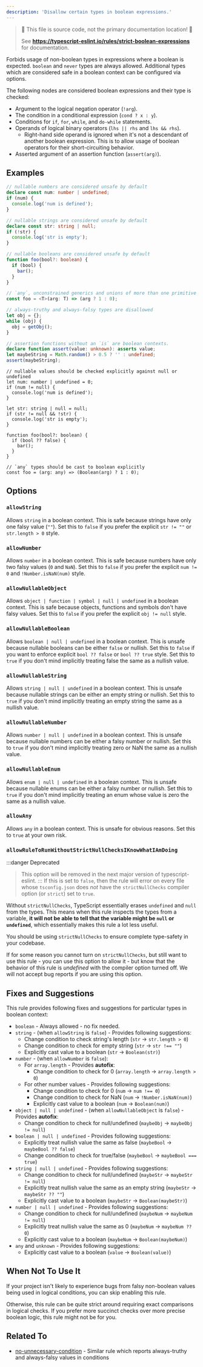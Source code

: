 ```yaml
---
description: 'Disallow certain types in boolean expressions.'
---
```



> 🛑 This file is source code, not the primary documentation location! 🛑
>
> See **https://typescript-eslint.io/rules/strict-boolean-expressions** for documentation.

Forbids usage of non-boolean types in expressions where a boolean is expected.
`boolean` and `never` types are always allowed.
Additional types which are considered safe in a boolean context can be configured via options.

The following nodes are considered boolean expressions and their type is checked:

- Argument to the logical negation operator (`!arg`).
- The condition in a conditional expression (`cond ? x : y`).
- Conditions for `if`, `for`, `while`, and `do-while` statements.
- Operands of logical binary operators (`lhs || rhs` and `lhs && rhs`).
  - Right-hand side operand is ignored when it's not a descendant of another boolean expression.
    This is to allow usage of boolean operators for their short-circuiting behavior.
- Asserted argument of an assertion function (`assert(arg)`).

## Examples

<Tabs>
<TabItem value="❌ Incorrect">

```ts
// nullable numbers are considered unsafe by default
declare const num: number | undefined;
if (num) {
  console.log('num is defined');
}

// nullable strings are considered unsafe by default
declare const str: string | null;
if (!str) {
  console.log('str is empty');
}

// nullable booleans are considered unsafe by default
function foo(bool?: boolean) {
  if (bool) {
    bar();
  }
}

// `any`, unconstrained generics and unions of more than one primitive type are disallowed
const foo = <T>(arg: T) => (arg ? 1 : 0);

// always-truthy and always-falsy types are disallowed
let obj = {};
while (obj) {
  obj = getObj();
}

// assertion functions without an `is` are boolean contexts.
declare function assert(value: unknown): asserts value;
let maybeString = Math.random() > 0.5 ? '' : undefined;
assert(maybeString);
```

</TabItem>
<TabItem value="✅ Correct">

```tsx
// nullable values should be checked explicitly against null or undefined
let num: number | undefined = 0;
if (num != null) {
  console.log('num is defined');
}

let str: string | null = null;
if (str != null && !str) {
  console.log('str is empty');
}

function foo(bool?: boolean) {
  if (bool ?? false) {
    bar();
  }
}

// `any` types should be cast to boolean explicitly
const foo = (arg: any) => (Boolean(arg) ? 1 : 0);
```

</TabItem>
</Tabs>

## Options

### `allowString`

Allows `string` in a boolean context.
This is safe because strings have only one falsy value (`""`).
Set this to `false` if you prefer the explicit `str != ""` or `str.length > 0` style.

### `allowNumber`

Allows `number` in a boolean context.
This is safe because numbers have only two falsy values (`0` and `NaN`).
Set this to `false` if you prefer the explicit `num != 0` and `!Number.isNaN(num)` style.

### `allowNullableObject`

Allows `object | function | symbol | null | undefined` in a boolean context.
This is safe because objects, functions and symbols don't have falsy values.
Set this to `false` if you prefer the explicit `obj != null` style.

### `allowNullableBoolean`

Allows `boolean | null | undefined` in a boolean context.
This is unsafe because nullable booleans can be either `false` or nullish.
Set this to `false` if you want to enforce explicit `bool ?? false` or `bool ?? true` style.
Set this to `true` if you don't mind implicitly treating false the same as a nullish value.

### `allowNullableString`

Allows `string | null | undefined` in a boolean context.
This is unsafe because nullable strings can be either an empty string or nullish.
Set this to `true` if you don't mind implicitly treating an empty string the same as a nullish value.

### `allowNullableNumber`

Allows `number | null | undefined` in a boolean context.
This is unsafe because nullable numbers can be either a falsy number or nullish.
Set this to `true` if you don't mind implicitly treating zero or NaN the same as a nullish value.

### `allowNullableEnum`

Allows `enum | null | undefined` in a boolean context.
This is unsafe because nullable enums can be either a falsy number or nullish.
Set this to `true` if you don't mind implicitly treating an enum whose value is zero the same as a nullish value.

### `allowAny`

Allows `any` in a boolean context.
This is unsafe for obvious reasons.
Set this to `true` at your own risk.

### `allowRuleToRunWithoutStrictNullChecksIKnowWhatIAmDoing`

:::danger Deprecated

> This option will be removed in the next major version of typescript-eslint.
> :::
> If this is set to `false`, then the rule will error on every file whose `tsconfig.json` does _not_ have the `strictNullChecks` compiler option (or `strict`) set to `true`.

Without `strictNullChecks`, TypeScript essentially erases `undefined` and `null` from the types. This means when this rule inspects the types from a variable, **it will not be able to tell that the variable might be `null` or `undefined`**, which essentially makes this rule a lot less useful.

You should be using `strictNullChecks` to ensure complete type-safety in your codebase.

If for some reason you cannot turn on `strictNullChecks`, but still want to use this rule - you can use this option to allow it - but know that the behavior of this rule is _undefined_ with the compiler option turned off. We will not accept bug reports if you are using this option.

## Fixes and Suggestions

This rule provides following fixes and suggestions for particular types in boolean context:

- `boolean` - Always allowed - no fix needed.
- `string` - (when `allowString` is `false`) - Provides following suggestions:
  - Change condition to check string's length (`str` → `str.length > 0`)
  - Change condition to check for empty string (`str` → `str !== ""`)
  - Explicitly cast value to a boolean (`str` → `Boolean(str)`)
- `number` - (when `allowNumber` is `false`):
  - For `array.length` - Provides **autofix**:
    - Change condition to check for 0 (`array.length` → `array.length > 0`)
  - For other number values - Provides following suggestions:
    - Change condition to check for 0 (`num` → `num !== 0`)
    - Change condition to check for NaN (`num` → `!Number.isNaN(num)`)
    - Explicitly cast value to a boolean (`num` → `Boolean(num)`)
- `object | null | undefined` - (when `allowNullableObject` is `false`) - Provides **autofix**:
  - Change condition to check for null/undefined (`maybeObj` → `maybeObj != null`)
- `boolean | null | undefined` - Provides following suggestions:
  - Explicitly treat nullish value the same as false (`maybeBool` → `maybeBool ?? false`)
  - Change condition to check for true/false (`maybeBool` → `maybeBool === true`)
- `string | null | undefined` - Provides following suggestions:
  - Change condition to check for null/undefined (`maybeStr` → `maybeStr != null`)
  - Explicitly treat nullish value the same as an empty string (`maybeStr` → `maybeStr ?? ""`)
  - Explicitly cast value to a boolean (`maybeStr` → `Boolean(maybeStr)`)
- `number | null | undefined` - Provides following suggestions:
  - Change condition to check for null/undefined (`maybeNum` → `maybeNum != null`)
  - Explicitly treat nullish value the same as 0 (`maybeNum` → `maybeNum ?? 0`)
  - Explicitly cast value to a boolean (`maybeNum` → `Boolean(maybeNum)`)
- `any` and `unknown` - Provides following suggestions:
  - Explicitly cast value to a boolean (`value` → `Boolean(value)`)

## When Not To Use It

If your project isn't likely to experience bugs from falsy non-boolean values being used in logical conditions, you can skip enabling this rule.

Otherwise, this rule can be quite strict around requiring exact comparisons in logical checks.
If you prefer more succinct checks over more precise boolean logic, this rule might not be for you.

## Related To

- [no-unnecessary-condition](./no-unnecessary-condition.mdx) - Similar rule which reports always-truthy and always-falsy values in conditions
